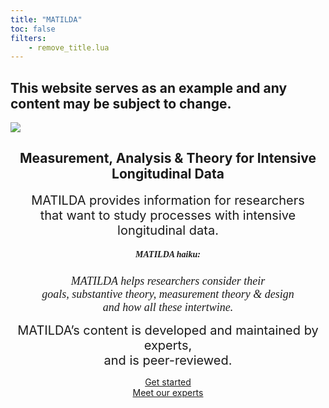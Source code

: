 ```yaml
---
title: "MATILDA"
toc: false
filters: 
    - remove_title.lua
---
```


::: callout-caution
## This website serves as an example and any content may be subject to change.
:::

::: {style="margin: auto;   width: 100%;"}
![](resources/images/bannertest.png)
:::

:::{style="margin: auto;   width: 100%;text-align: center;"}
## Measurement, Analysis & Theory for Intensive Longitudinal Data

[MATILDA provides information for researchers <br> that want to study processes with intensive longitudinal data.]{style="font-size: 20px;"}

##### [**MATILDA haiku:**]{style="font-family:Merriweather;"}

[*MATILDA helps researchers consider their <br> goals, substantive theory, measurement theory & design <br> and how all these intertwine.*]{style="font-size: 18px;font-family: Merriweather;"}

[MATILDA's content is developed and maintained by experts, <br> and is peer-reviewed.]{style="font-size: 20px;"}
:::

::: grid
::: g-col-6
<center>[Get started](navigation.qmd){.btn .btn-outline-primary .btn role="button"}</center>
:::

::: g-col-6
<center>[Meet our experts](experts.qmd){.btn .btn-outline-primary .btn role="button"}</center>
:::
:::
